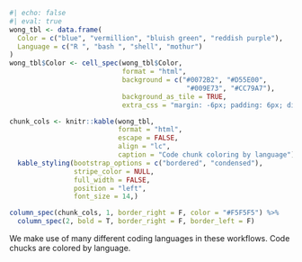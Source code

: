 
```r
#| echo: false
#| eval: true
wong_tbl <- data.frame(
  Color = c("blue", "vermillion", "bluish green", "reddish purple"),
  Language = c("R ", "bash ", "shell", "mothur")
)
wong_tbl$Color <- cell_spec(wong_tbl$Color, 
                            format = "html", 
                            background = c("#0072B2", "#D55E00",
                                            "#009E73", "#CC79A7"), 
                            background_as_tile = TRUE, 
                            extra_css = "margin: -6px; padding: 6px; display: flex;")

chunk_cols <- knitr::kable(wong_tbl, 
                           format = "html",
                           escape = FALSE, 
                           align = "lc",
                           caption = "Code chunk coloring by language") %>%
  kable_styling(bootstrap_options = c("bordered", "condensed"), 
                stripe_color = NULL,
                full_width = FALSE, 
                position = "left", 
                font_size = 14,)

column_spec(chunk_cols, 1, border_right = F, color = "#F5F5F5") %>%
  column_spec(2, bold = T, border_right = F, border_left = F) 
```

We make use of many different coding languages in these workflows. Code chucks are colored by language. 
